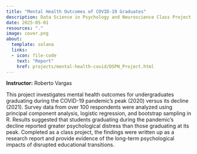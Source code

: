 ```yaml
---
title: "Mental Health Outcomes of COVID-19 Graduates"
description: Data Science in Psychology and Neuroscience Class Project
date: 2025-05-01
resources: "."
image: cover.png
about: 
  template: solana
  links: 
  - icon: file-code
    text: "Report"
    href: projects/mental-health-covid/DSPN_Project.html
---
```


**Instructor:** Roberto Vargas

This project investigates mental health outcomes for undergraduates graduating during the COVID-19 pandemic’s peak (2020) versus its decline (2021). Survey data from over 100 respondents were analyzed using principal component analysis, logistic regression, and bootstrap sampling in R. Results suggested that students graduating during the pandemic’s decline reported greater psychological distress than those graduating at its peak. Completed as a class project, the findings were written up as a research report and provide evidence of the long-term psychological impacts of disrupted educational transitions.
